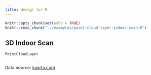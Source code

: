 ```yaml
---
title: deckgl for R
---
```


```r
knitr::opts_chunk$set(echo = TRUE)
knitr::read_chunk("../examples/point-cloud-layer-indoor-scan.R")
```

## 3D Indoor Scan

`PointCloudLayer`

```r
```

Data source: [kaarta.com](kaarta.com)

```r
```
